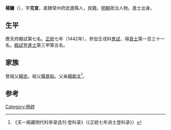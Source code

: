 {{Otheruses|other=名为杨镛的其他人物|杨镛}}

'''楊鏞'''（{{bd|1412年||？}}），字'''克宣'''，直隸常州府武進縣人，民籍。[[明朝|明朝]]政治人物。進士出身。

== 生平 ==
應天府鄉試第七名。[[正统_(年号)|正統]]七年（1442年），參加壬戌科[[會試|會試]]，得[[貢士|貢士]]第一百三十一名。[[殿試|殿試]]登[[進士|進士]]第三甲第五名。

== 家族 ==
曾祖父[[楊忠|楊忠]]。祖父[[楊景和|楊景和]]。父亲[[楊斯文|楊斯文]]<ref>《天一阁藏明代科举录选刊·登科录》（《正統七年进士登科录》）</ref>。

==参考==
{{reflist}}

{{正統七年壬戌科殿試金榜}}

{{Authority control}}

{{DEFAULTSORT:}}
[[Category:杨姓|Category:杨姓]]


{{明朝人物小作品}}
